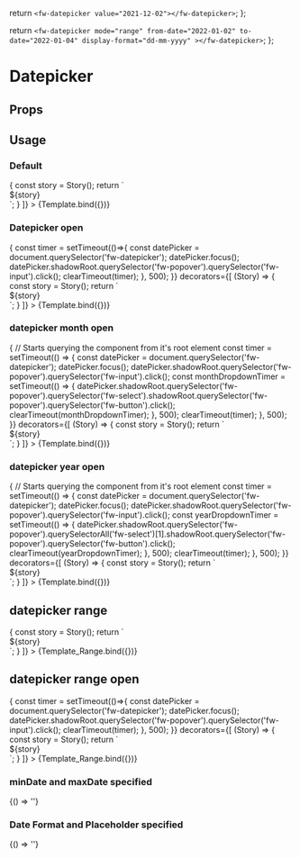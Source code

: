 
  return `<fw-datepicker value="2021-12-02"></fw-datepicker>`;
};

  return `<fw-datepicker
            mode="range"
            from-date="2022-01-02"
            to-date="2022-01-04"
            display-format="dd-mm-yyyy"
          ></fw-datepicker>`;
};


# Datepicker

<Meta
  title='Datepicker'
  component='fw-datepicker'
/>

## Props

<Props of="fw-datepicker"/>

## Usage

### Default
<Preview>
  <Story 
    name='Default'
    decorators={[
      (Story) => {
        const story = Story();
        return `<div>${story}</div>`;
      }
    ]}
  >
    {Template.bind({})}
  </Story>
</Preview>

### Datepicker open
<Preview>
  <Story 
    name='Datepicker open'
    play={({ canvasElement }) => {
      const timer = setTimeout(()=>{
        const datePicker = document.querySelector('fw-datepicker');
        datePicker.focus();
        datePicker.shadowRoot.querySelector('fw-popover').querySelector('fw-input').click();
        clearTimeout(timer);
      }, 500);
    }}
    decorators={[
      (Story) => {
        const story = Story();
        return `<div>${story}</div>`;
      }
    ]}
  >
    {Template.bind({})}
  </Story>
</Preview>

### datepicker month open
<Preview>
  <Story 
    name='Datepicker Month Open'
    play={({ canvasElement }) => {
      // Starts querying the component from it's root element
      const timer = setTimeout(() => {
        const datePicker = document.querySelector('fw-datepicker');
        datePicker.focus();
        datePicker.shadowRoot.querySelector('fw-popover').querySelector('fw-input').click();
        const monthDropdownTimer = setTimeout(() => {
          datePicker.shadowRoot.querySelector('fw-popover').querySelector('fw-select').shadowRoot.querySelector('fw-popover').querySelector('fw-button').click();
          clearTimeout(monthDropdownTimer);
        }, 500);
        clearTimeout(timer);
      }, 500);
    }}
    decorators={[
      (Story) => {
        const story = Story();
        return `<div>${story}</div>`;
      }
    ]}
  >
    {Template.bind({})}
  </Story>
</Preview>

### datepicker year open
<Preview>
  <Story 
    name='Datepicker Year Open'
    play={({ canvasElement }) => {
      // Starts querying the component from it's root element
      const timer = setTimeout(() => {
        const datePicker = document.querySelector('fw-datepicker');
        datePicker.focus();
        datePicker.shadowRoot.querySelector('fw-popover').querySelector('fw-input').click();
        const yearDropdownTimer = setTimeout(() => {
          datePicker.shadowRoot.querySelector('fw-popover').querySelectorAll('fw-select')[1].shadowRoot.querySelector('fw-popover').querySelector('fw-button').click();
          clearTimeout(yearDropdownTimer);
        }, 500);
        clearTimeout(timer);
      }, 500);
    }}
    decorators={[
      (Story) => {
        const story = Story();
        return `<div>${story}</div>`;
      }
    ]}
  >
    {Template.bind({})}
  </Story>
</Preview>

## datepicker range
<Preview>
  <Story 
    name='DatePicker Range'
    decorators={[
      (Story) => {
        const story = Story();
        return `<div>${story}</div>`;
      }
    ]}
  >
    {Template_Range.bind({})}
  </Story>
</Preview>

## datepicker range open
<Preview>
  <Story 
    name='DatePicker Range Open'
    play={({ canvasElement }) => {
      const timer = setTimeout(()=>{
        const datePicker = document.querySelector('fw-datepicker');
        datePicker.focus();
        datePicker.shadowRoot.querySelector('fw-popover').querySelector('fw-input').click();
        clearTimeout(timer);
      }, 500);
    }}
    decorators={[
      (Story) => {
        const story = Story();
        return `<div>${story}</div>`;
      }
    ]}
  >
    {Template_Range.bind({})}
  </Story>
</Preview>

### minDate and maxDate specified
<Preview>
<Story name='minDate and maxDate specified'>{() => '<fw-datepicker min-date="2020-04-10" max-date="2020-09-29"></fw-datepicker>'}</Story>
</Preview>

### Date Format and Placeholder specified
<Preview>
<Story name='Date Format and Placeholder specified'>{() => '<fw-datepicker display-format="dd-MMMM-yyyy" placeholder="Pick a Date"></fw-datepicker>'}</Story>
</Preview>
